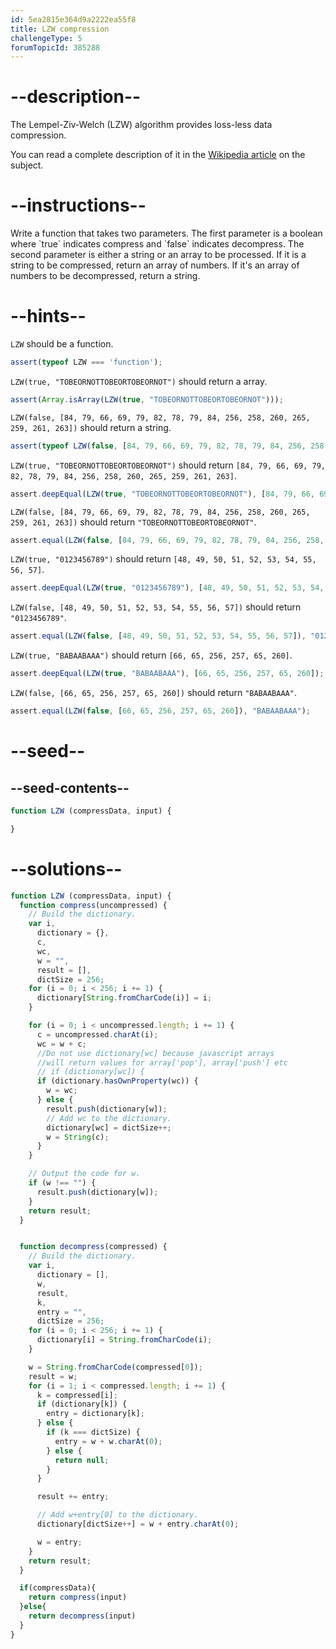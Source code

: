 ```yaml
---
id: 5ea2815e364d9a2222ea55f8
title: LZW compression
challengeType: 5
forumTopicId: 385288
---
```


# --description--

The Lempel-Ziv-Welch (LZW) algorithm provides loss-less data compression.

You can read a complete description of it in the [Wikipedia article](https://en.wikipedia.org/wiki/Lempel-Ziv-Welch) on the subject.

# --instructions--

Write a function that takes two parameters. The first parameter is a boolean where \`true\` indicates compress and \`false\` indicates decompress. The second parameter is either a string or an array to be processed. If it is a string to be compressed, return an array of numbers. If it's an array of numbers to be decompressed, return a string.

# --hints--

`LZW` should be a function.

```js
assert(typeof LZW === 'function');
```

`LZW(true, "TOBEORNOTTOBEORTOBEORNOT")` should return a array.

```js
assert(Array.isArray(LZW(true, "TOBEORNOTTOBEORTOBEORNOT")));
```

`LZW(false, [84, 79, 66, 69, 79, 82, 78, 79, 84, 256, 258, 260, 265, 259, 261, 263])` should return a string.

```js
assert(typeof LZW(false, [84, 79, 66, 69, 79, 82, 78, 79, 84, 256, 258, 260, 265, 259, 261, 263]) === 'string');
```

`LZW(true, "TOBEORNOTTOBEORTOBEORNOT")` should return `[84, 79, 66, 69, 79, 82, 78, 79, 84, 256, 258, 260, 265, 259, 261, 263]`.

```js
assert.deepEqual(LZW(true, "TOBEORNOTTOBEORTOBEORNOT"), [84, 79, 66, 69, 79, 82, 78, 79, 84, 256, 258, 260, 265, 259, 261, 263]);
```

`LZW(false, [84, 79, 66, 69, 79, 82, 78, 79, 84, 256, 258, 260, 265, 259, 261, 263])` should return `"TOBEORNOTTOBEORTOBEORNOT"`.

```js
assert.equal(LZW(false, [84, 79, 66, 69, 79, 82, 78, 79, 84, 256, 258, 260, 265, 259, 261, 263]), "TOBEORNOTTOBEORTOBEORNOT");
```

`LZW(true, "0123456789")` should return `[48, 49, 50, 51, 52, 53, 54, 55, 56, 57]`.

```js
assert.deepEqual(LZW(true, "0123456789"), [48, 49, 50, 51, 52, 53, 54, 55, 56, 57]);
```

`LZW(false, [48, 49, 50, 51, 52, 53, 54, 55, 56, 57])` should return `"0123456789"`.

```js
assert.equal(LZW(false, [48, 49, 50, 51, 52, 53, 54, 55, 56, 57]), "0123456789");
```

`LZW(true, "BABAABAAA")` should return `[66, 65, 256, 257, 65, 260]`.

```js
assert.deepEqual(LZW(true, "BABAABAAA"), [66, 65, 256, 257, 65, 260]);
```

`LZW(false, [66, 65, 256, 257, 65, 260])` should return `"BABAABAAA"`.

```js
assert.equal(LZW(false, [66, 65, 256, 257, 65, 260]), "BABAABAAA");
```

# --seed--

## --seed-contents--

```js
function LZW (compressData, input) {

}
```

# --solutions--

```js
function LZW (compressData, input) {
  function compress(uncompressed) {
    // Build the dictionary.
    var i,
      dictionary = {},
      c,
      wc,
      w = "",
      result = [],
      dictSize = 256;
    for (i = 0; i < 256; i += 1) {
      dictionary[String.fromCharCode(i)] = i;
    }

    for (i = 0; i < uncompressed.length; i += 1) {
      c = uncompressed.charAt(i);
      wc = w + c;
      //Do not use dictionary[wc] because javascript arrays
      //will return values for array['pop'], array['push'] etc
      // if (dictionary[wc]) {
      if (dictionary.hasOwnProperty(wc)) {
        w = wc;
      } else {
        result.push(dictionary[w]);
        // Add wc to the dictionary.
        dictionary[wc] = dictSize++;
        w = String(c);
      }
    }

    // Output the code for w.
    if (w !== "") {
      result.push(dictionary[w]);
    }
    return result;
  }


  function decompress(compressed) {
    // Build the dictionary.
    var i,
      dictionary = [],
      w,
      result,
      k,
      entry = "",
      dictSize = 256;
    for (i = 0; i < 256; i += 1) {
      dictionary[i] = String.fromCharCode(i);
    }

    w = String.fromCharCode(compressed[0]);
    result = w;
    for (i = 1; i < compressed.length; i += 1) {
      k = compressed[i];
      if (dictionary[k]) {
        entry = dictionary[k];
      } else {
        if (k === dictSize) {
          entry = w + w.charAt(0);
        } else {
          return null;
        }
      }

      result += entry;

      // Add w+entry[0] to the dictionary.
      dictionary[dictSize++] = w + entry.charAt(0);

      w = entry;
    }
    return result;
  }

  if(compressData){
    return compress(input)
  }else{
    return decompress(input)
  }
}
```
